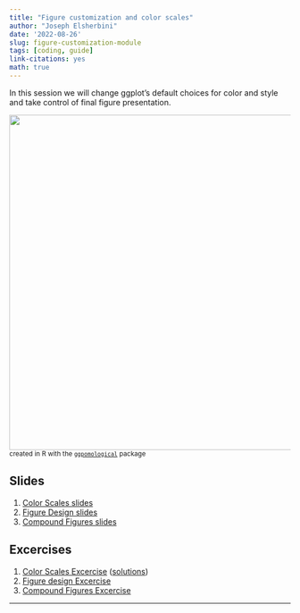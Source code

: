 ```yaml
---
title: "Figure customization and color scales"
author: "Joseph Elsherbini"
date: '2022-08-26'
slug: figure-customization-module
tags: [coding, guide]
link-citations: yes
math: true
---
```


In this session we will change ggplot's default choices for color and style and take control of final figure presentation.

![](/modules/plot-demo-painted.png){width=600px}  
<small>created in R with the [`ggpomological`](https://www.garrickadenbuie.com/project/ggpomological/) package</small>

## Slides

1. [Color Scales slides](/modules/color-scales.html)  
2. [Figure Design slides](/modules/figure-design.html)  
3. [Compound Figures slides](/modules/compound-figures.html)  

## Excercises

1. [Color Scales Excercise](/exercises/color-scales-exercise)  ([solutions](/exercises/color-scales-exercise-solutions))
2. [Figure design Excercise](/exercises/figure-design-exercise)  
3. [Compound Figures Excercise](/exercises/compound-figures-exercise)  

------